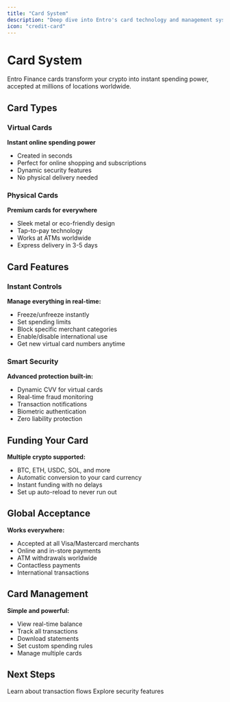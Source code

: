```yaml
---
title: "Card System"
description: "Deep dive into Entro's card technology and management system"
icon: "credit-card"
---
```


# Card System

Entro Finance cards transform your crypto into instant spending power, accepted at millions of locations worldwide.

## Card Types

### Virtual Cards
**Instant online spending power**
- Created in seconds
- Perfect for online shopping and subscriptions
- Dynamic security features
- No physical delivery needed

### Physical Cards
**Premium cards for everywhere**
- Sleek metal or eco-friendly design
- Tap-to-pay technology
- Works at ATMs worldwide
- Express delivery in 3-5 days

## Card Features

### Instant Controls
**Manage everything in real-time:**
- Freeze/unfreeze instantly
- Set spending limits
- Block specific merchant categories
- Enable/disable international use
- Get new virtual card numbers anytime

### Smart Security
**Advanced protection built-in:**
- Dynamic CVV for virtual cards
- Real-time fraud monitoring
- Transaction notifications
- Biometric authentication
- Zero liability protection

## Funding Your Card

**Multiple crypto supported:**
- BTC, ETH, USDC, SOL, and more
- Automatic conversion to your card currency
- Instant funding with no delays
- Set up auto-reload to never run out

## Global Acceptance

**Works everywhere:**
- Accepted at all Visa/Mastercard merchants
- Online and in-store payments
- ATM withdrawals worldwide
- Contactless payments
- International transactions

## Card Management

**Simple and powerful:**
- View real-time balance
- Track all transactions
- Download statements
- Set custom spending rules
- Manage multiple cards

## Next Steps

<CardGroup cols={2}>
  <Card
    title="Payment Processing"
    icon="money-bill-wave"
    href="/how-it-works/payment-processing"
  >
    Learn about transaction flows
  </Card>
  <Card
    title="Security Infrastructure"
    icon="lock"
    href="/how-it-works/security-infrastructure"
  >
    Explore security features
  </Card>
</CardGroup>